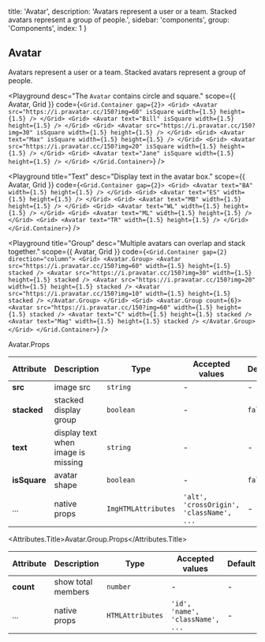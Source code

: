 
  title: 'Avatar',
  description:
    'Avatars represent a user or a team. Stacked avatars represent a group of people.',
  sidebar: 'components',
  group: 'Components',
  index: 1
}

## Avatar

Avatars represent a user or a team. Stacked avatars represent a group of people.

<Playground
  desc="The `Avatar` contains circle and square."
  scope={{ Avatar, Grid }}
  code={`
<Grid.Container gap={2}>
  <Grid>
    <Avatar
      src="https://i.pravatar.cc/150?img=60"
      isSquare
      width={1.5}
      height={1.5}
    />
  </Grid>
  <Grid>
    <Avatar text="Bill" isSquare width={1.5} height={1.5} />
  </Grid>
  <Grid>
    <Avatar
      src="https://i.pravatar.cc/150?img=30"
      isSquare
      width={1.5}
      height={1.5}
    />
  </Grid>
  <Grid>
    <Avatar text="Max" isSquare width={1.5} height={1.5} />
  </Grid>
  <Grid>
    <Avatar
      src="https://i.pravatar.cc/150?img=20"
      isSquare
      width={1.5}
      height={1.5}
    />
  </Grid>
  <Grid>
    <Avatar text="Jane" isSquare width={1.5} height={1.5} />
  </Grid>
</Grid.Container>
`}
/>

<Playground
  title="Text"
  desc="Display text in the avatar box."
  scope={{ Avatar, Grid }}
  code={`
<Grid.Container gap={2}>
  <Grid>
    <Avatar text="BA" width={1.5} height={1.5} />
  </Grid>
  <Grid>
    <Avatar text="ES" width={1.5} height={1.5} />
  </Grid>
  <Grid>
    <Avatar text="MB" width={1.5} height={1.5} />
  </Grid>
  <Grid>
    <Avatar text="WL" width={1.5} height={1.5} />
  </Grid>
  <Grid>
    <Avatar text="ML" width={1.5} height={1.5} />
  </Grid>
  <Grid>
    <Avatar text="TR" width={1.5} height={1.5} />
  </Grid>
</Grid.Container>
`}
/>

<Playground
  title="Group"
  desc="Multiple avatars can overlap and stack together."
  scope={{ Avatar, Grid }}
  code={`
<Grid.Container gap={2} direction="column">
  <Grid>
    <Avatar.Group>
      <Avatar
        src="https://i.pravatar.cc/150?img=60"
        width={1.5}
        height={1.5}
        stacked
      />
      <Avatar
        src="https://i.pravatar.cc/150?img=30"
        width={1.5}
        height={1.5}
        stacked
      />
      <Avatar
        src="https://i.pravatar.cc/150?img=20"
        width={1.5}
        height={1.5}
        stacked
      />
      <Avatar
        src="https://i.pravatar.cc/150?img=10"
        width={1.5}
        height={1.5}
        stacked
      />
    </Avatar.Group>
  </Grid>
  <Grid>
    <Avatar.Group count={6}>
      <Avatar
        src="https://i.pravatar.cc/150?img=60"
        width={1.5}
        height={1.5}
        stacked
      />
      <Avatar text="C" width={1.5} height={1.5} stacked />
      <Avatar text="Mag" width={1.5} height={1.5} stacked />
    </Avatar.Group>
  </Grid>
</Grid.Container>
`}
/>

<Attributes edit="/pages/docs/components/avatar.mdx">
<Attributes.Title>Avatar.Props</Attributes.Title>

| Attribute    | Description                        | Type                | Accepted values                          | Default |
| ------------ | ---------------------------------- | ------------------- | ---------------------------------------- | ------- |
| **src**      | image src                          | `string`            | -                                        | -       |
| **stacked**  | stacked display group              | `boolean`           | -                                        | `false` |
| **text**     | display text when image is missing | `string`            | -                                        | -       |
| **isSquare** | avatar shape                       | `boolean`           | -                                        | `false` |
| ...          | native props                       | `ImgHTMLAttributes` | `'alt', 'crossOrigin', 'className', ...` | -       |

<Attributes.Title>Avatar.Group.Props</Attributes.Title>

| Attribute | Description        | Type             | Accepted values                  | Default |
| --------- | ------------------ | ---------------- | -------------------------------- | ------- |
| **count** | show total members | `number`         | -                                | -       |
| ...       | native props       | `HTMLAttributes` | `'id', 'name', 'className', ...` | -       |

</Attributes>

